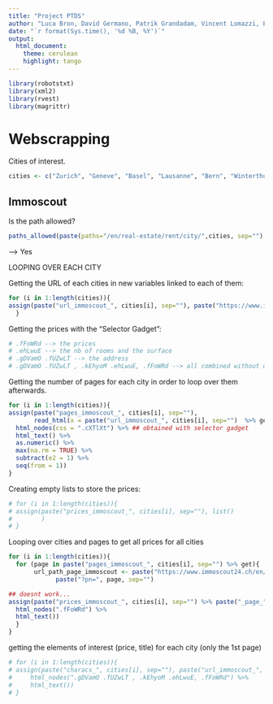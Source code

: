 ```yaml
---
title: "Project PTDS"
author: "Luca Bron, David Germano, Patrik Grandadam, Vincent Lomazzi, Edgar Raisin"
date: "`r format(Sys.time(), '%d %B, %Y')`"
output:
  html_document:
    theme: cerulean
    highlight: tango
---
```


```r
library(robotstxt)
library(xml2)
library(rvest)
library(magrittr)
```






# Webscrapping

Cities of interest.

```r
cities <- c("Zurich", "Geneve", "Basel", "Lausanne", "Bern", "Winterthur", "Lucerne", "Lugano")
```



## Immoscout

Is the path allowed? 

```r
paths_allowed(paste(paths="/en/real-estate/rent/city/",cities, sep=""), domain="https://www.immoscout24.ch")
```
--> Yes 



LOOPING OVER EACH CITY

Getting the URL of each cities in new variables linked to each of them:

```r
for (i in 1:length(cities)){
assign(paste("url_immoscout_", cities[i], sep=""), paste("https://www.immoscout24.ch/en/real-estate/rent/city-", cities[i], sep=""))
  }
```


Getting the prices with the "Selector Gadget":

```r
# .fFoWRd --> the prices
# .ehLwuE --> the nb of rooms and the surface
# .gDVamO .fUZwLT --> the address
# .gDVamO .fUZwLT , .kEhyoM .ehLwuE, .fFoWRd --> all combined without other perturbating lements
```

Getting the number of pages for each city in order to loop over them afterwards.
```r
for (i in 1:length(cities)){
assign(paste("pages_immoscout_", cities[i], sep=""), 
       read_html(x = paste("url_immoscout_", cities[i], sep="")  %>% get) %>%
  html_nodes(css = ".cXTlXt") %>% ## obtained with selector gadget
  html_text() %>%
  as.numeric() %>%
  max(na.rm = TRUE) %>%
  subtract(e2 = 1) %>%
  seq(from = 1))
}
```

Creating empty lists to store the prices:
```r
# for (i in 1:length(cities)){
# assign(paste("prices_immoscout_", cities[i], sep=""), list()
#        )
# }
```

Looping over cities and pages to get all prices for all cities
```r
for (i in 1:length(cities)){
  for (page in paste("pages_immoscout_", cities[i], sep="") %>% get){
       url_path_page_immoscout <- paste("https://www.immoscout24.ch/en/real-estate/rent/city-", cities[i], sep="") %>% 
             paste("?pn=", page, sep="")

## doesnt work...
assign(paste("prices_immoscout_", cities[i], sep="") %>% paste("_page_", page, sep="") , read_html(url_path_page_immoscout) %>% 
  html_nodes(".fFoWRd") %>%
  html_text())
  }
}
```

getting the elements of interest (price, title) for each city (only the 1st page)
```r
# for (i in 1:length(cities)){
# assign(paste("characs_", cities[i], sep=""), paste("url_immoscout_", cities[i], sep="")  %>% get %>%
#     html_nodes(".gDVamO .fUZwLT , .kEhyoM .ehLwuE, .fFoWRd") %>%
#     html_text())
# }
```
